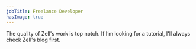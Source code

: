```yaml
---
jobTitle: Freelance Developer
hasImage: true
---
```


The quality of Zell's work is top notch. If I’m looking for a tutorial, I'll always check Zell's blog first.
